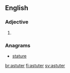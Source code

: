 ==English==

===Adjective===
{{head|en|adjective comparative form}}

# {{en-comparative of|astute}}

===Anagrams===
* [[stature#English|stature]]

[[br:astuter]]
[[fi:astuter]]
[[sv:astuter]]